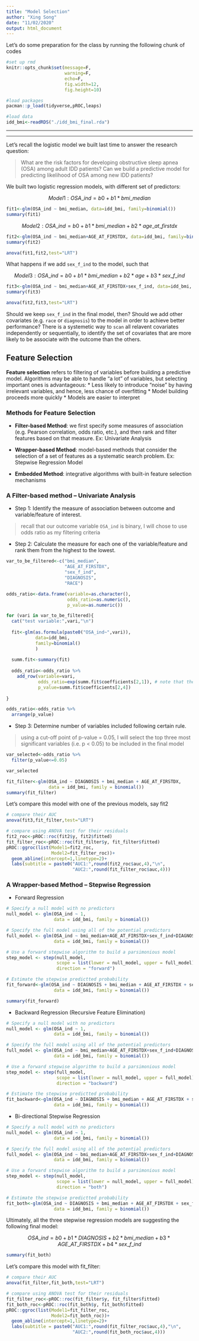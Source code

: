 ```yaml
---
title: "Model Selection"
author: "Xing Song"
date: "11/02/2020"
output: html_document
---
```


Let's do some preparation for the class by running the following chunk of codes

```r
#set up rmd 
knitr::opts_chunk$set(message=F,
                      warning=F,
                      echo=F,
                      fig.width=12,
                      fig.height=10)

#load packages
pacman::p_load(tidyverse,pROC,leaps)

#load data
idd_bmi<-readRDS("./idd_bmi_final.rda")
```

**************************************************************************************************
**************************************************************************************************

Let's recall the logistic model we built last time to answer the research question:

> What are the risk factors for developing obstructive sleep apnea (OSA) among adult IDD patients? Can we build a predictive model for predicting likelihood of OSA among new IDD patients?

We built two logistic regression models, with different set of predictors: 

$$ Model 1: OSA\_ind = b0 + b1*bmi\_median $$

```r
fit1<-glm(OSA_ind ~ bmi_median, data=idd_bmi, family=binomial())
summary(fit1)
```

$$ Model 2: OSA\_ind = b0 + b1*bmi\_median + b2*age\_at\_firstdx$$

```r
fit2<-glm(OSA_ind ~ bmi_median+AGE_AT_FIRSTDX, data=idd_bmi, family=binomial())
summary(fit2)

anova(fit1,fit2,test="LRT")
```

What happens if we add `sex_f_ind` to the model, such that

$$ Model 3: OSA\_ind = b0 + b1*bmi\_median + b2*age + b3*sex\_f\_ind $$

```r
fit3<-glm(OSA_ind ~ bmi_median+AGE_AT_FIRSTDX+sex_f_ind, data=idd_bmi, family=binomial())
summary(fit3)

anova(fit2,fit3,test="LRT")
```

Should we keep `sex_f_ind` in the final model, then? Should we add other covariates (e.g. `race` or `diagnosis`) to the model in order to achieve better performance? There is a systemetic way to `scan` all relavent covariates independently or sequentially, to identify the set of covariates that are more likely to be associate with the outcome than the others. 


## Feature Selection

**Feature selection** refers to filtering of variables before building a predictive model. Algorithms may be able to handle “a lot” of variables, but selecting important ones is advantageous:
* Less likely to introduce “noise” by having irrelevant variables, and hence, less chance of overfitting
* Model building proceeds more quickly
* Models are easier to interpret


###  Methods for Feature Selection

* **Filter-based Method**: we first specify some measures of association (e.g. Pearson correlation, odds ratio, etc.), and then rank and filter features based on that measure. Ex: Univariate Analysis

* **Wrapper-based Method**: model-based methods that consider the selection of a set of features as a systematic search problem. Ex: Stepwise Regression Model

* **Embedded Method**: integrative algorithms with built-in feature selection mechanisms


### A Filter-based method – Univariate Analysis

* Step 1: Identify the measure of association between outcome and variable/feature of interest.

> recall that our outcome variable `OSA_ind` is binary, I will chose to use odds ratio as my filtering criteria


* Step 2: Calculate the measure for each one of the variable/feature and rank them from the highest to the lowest.

```r
var_to_be_filtered<-c("bmi_median",
                      "AGE_AT_FIRSTDX",
                      "sex_f_ind",
                      "DIAGNOSIS",
                      "RACE")

odds_ratio<-data.frame(variable=as.character(),
                       odds_ratio=as.numeric(),
                       p_value=as.numeric())

for (vari in var_to_be_filtered){
  cat("test variable:",vari,"\n")
  
  fit<-glm(as.formula(paste0("OSA_ind~",vari)),
           data=idd_bmi,
           family=binomial()
           )
  
  summ.fit<-summary(fit)
  
  odds_ratio<-odds_ratio %>%
    add_row(variable=vari,
            odds_ratio=exp(summ.fit$coefficients[2,1]), # note that the coefficient of logistic regression is the log-odds
            p_value=summ.fit$coefficients[2,4])
  
}

odds_ratio<-odds_ratio %>%
  arrange(p_value)
```


* Step 3: Determine number of variables included following certain rule. 

> using a cut-off point of p-value = 0.05, I will select the top three most significant variables (i.e. p < 0.05) to be included in the final model

```r
var_selected<-odds_ratio %>%
  filter(p_value<=0.05)

var_selected
```

```r
fit_filter<-glm(OSA_ind ~ DIAGNOSIS + bmi_median + AGE_AT_FIRSTDX, 
                data = idd_bmi, family = binomial())
summary(fit_filter)
```

Let's compare this model with one of the previous models, say fit2

```r
# compare their AUC
anova(fit3,fit_filter,test="LRT")
```


```r
# compare using ANOVA test for their residuals
fit2_roc<-pROC::roc(fit2$y, fit2$fitted)
fit_filter_roc<-pROC::roc(fit_filter$y, fit_filter$fitted)
pROC::ggroc(list(Model1=fit2_roc,
                 Model2=fit_filter_roc))+
  geom_abline(intercept=1,linetype=2)+
  labs(subtitle = paste0("AUC1:",round(fit2_roc$auc,4),"\n",
                         "AUC2:",round(fit_filter_roc$auc,4)))
```


### A Wrapper-based Method – Stepwise Regression

* Forward Regression

```r
# Specify a null model with no predictors
null_model <- glm(OSA_ind ~ 1, 
                  data = idd_bmi, family = binomial())

# Specify the full model using all of the potential predictors
full_model <- glm(OSA_ind ~ bmi_median+AGE_AT_FIRSTDX+sex_f_ind+DIAGNOSIS+RACE, 
                  data = idd_bmi, family = binomial())

# Use a forward stepwise algorithm to build a parsimonious model
step_model <- step(null_model,
                   scope = list(lower = null_model, upper = full_model),
                   direction = "forward")

# Estimate the stepwise predictted probability
fit_forward<-glm(OSA_ind ~ DIAGNOSIS + bmi_median + AGE_AT_FIRSTDX + sex_f_ind, 
                  data = idd_bmi, family = binomial())

summary(fit_forward)
```

* Backward Regression (Recursive Feature Elimination)

```r
# Specify a null model with no predictors
null_model <- glm(OSA_ind ~ 1, 
                  data = idd_bmi, family = binomial())

# Specify the full model using all of the potential predictors
full_model <- glm(OSA_ind ~ bmi_median+AGE_AT_FIRSTDX+sex_f_ind+DIAGNOSIS+RACE, 
                  data = idd_bmi, family = binomial())

# Use a forward stepwise algorithm to build a parsimonious model
step_model <- step(full_model,
                   scope = list(lower = null_model, upper = full_model),
                   direction = "backward")

# Estimate the stepwise predictted probability
fit_backward<-glm(OSA_ind ~ DIAGNOSIS + bmi_median + AGE_AT_FIRSTDX + sex_f_ind, 
                  data = idd_bmi, family = binomial())
```


* Bi-directional Stepwise Regression

```r
# Specify a null model with no predictors
null_model <- glm(OSA_ind ~ 1, 
                  data = idd_bmi, family = binomial())

# Specify the full model using all of the potential predictors
full_model <- glm(OSA_ind ~ bmi_median+AGE_AT_FIRSTDX+sex_f_ind+DIAGNOSIS+RACE, 
                  data = idd_bmi, family = binomial())

# Use a forward stepwise algorithm to build a parsimonious model
step_model <- step(null_model,
                   scope = list(lower = null_model, upper = full_model),
                   direction = "both")

# Estimate the stepwise predictted probability
fit_both<-glm(OSA_ind ~ DIAGNOSIS + bmi_median + AGE_AT_FIRSTDX + sex_f_ind, 
                  data = idd_bmi, family = binomial())
```


Ultimately, all the three stepwise regression models are suggesting the following final model: 

$$ OSA\_ind = b0 + b1*DIAGNOSIS + b2*bmi\_median + b3*AGE\_AT\_FIRSTDX + b4*sex\_f\_ind $$ 

```r
summary(fit_both)
```

Let's compare this model with fit_filter: 


```r
# compare their AUC
anova(fit_filter,fit_both,test="LRT")
```


```r
# compare using ANOVA test for their residuals
fit_filter_roc<-pROC::roc(fit_filter$y, fit_filter$fitted)
fit_both_roc<-pROC::roc(fit_both$y, fit_both$fitted)
pROC::ggroc(list(Model1=fit_filter_roc,
                 Model2=fit_both_roc))+
  geom_abline(intercept=1,linetype=2)+
  labs(subtitle = paste0("AUC1:",round(fit_filter_roc$auc,4),"\n",
                         "AUC2:",round(fit_both_roc$auc,4)))
```


